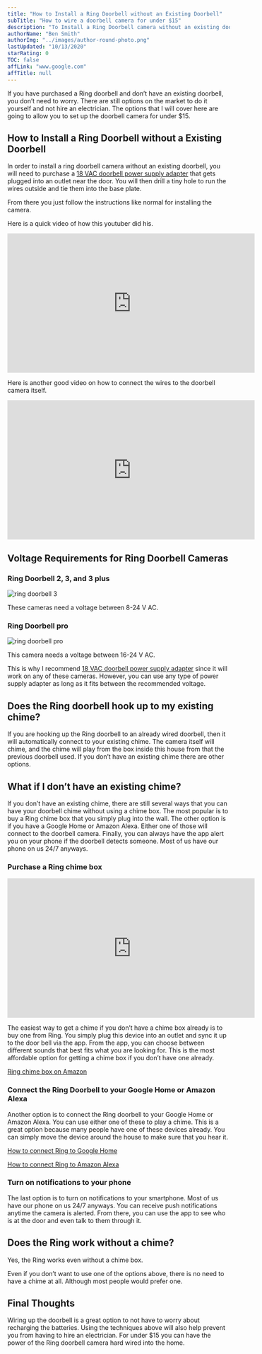 ```yaml
---
title: "How to Install a Ring Doorbell without an Existing Doorbell"
subTitle: "How to wire a doorbell camera for under $15"
description: "To Install a Ring Doorbell camera without an existing doorbell is easy to do. First you will want to buy an ac adapter."
authorName: "Ben Smith"
authorImg: "../images/author-round-photo.png"
lastUpdated: "10/13/2020"
starRating: 0
TOC: false
affLink: "www.google.com"
affTitle: null
---
```


If you have purchased a Ring doorbell and don’t have an existing doorbell, you don’t need to worry. There are still options on the market to do it yourself and not hire an electrician. The options that I will cover here are going to allow you to set up the doorbell camera for under $15.

## How to Install a Ring Doorbell without a Existing Doorbell

In order to install a ring doorbell camera without an existing doorbell, you will need to purchase a [18 VAC doorbell power supply adapter](https://amzn.to/2GWxa39) that gets plugged into an outlet near the door. You will then drill a tiny hole to run the wires outside and tie them into the base plate.

From there you just follow the instructions like normal for installing the camera.

Here is a quick video of how this youtuber did his.

<iframe
  width="560"
  height="315"
  src="https://www.youtube.com/embed/pW6yZ82t0PM"
  frameborder="0"
  allow="accelerometer; autoplay; clipboard-write; encrypted-media; gyroscope; picture-in-picture"
  allowfullscreen
></iframe>

Here is another good video on how to connect the wires to the doorbell camera itself.

<iframe
  width="560"
  height="315"
  src="https://www.youtube.com/embed/dHV2A3e6Go0"
  frameborder="0"
  allow="accelerometer; autoplay; clipboard-write; encrypted-media; gyroscope; picture-in-picture"
  allowfullscreen
></iframe>

## Voltage Requirements for Ring Doorbell Cameras

### Ring Doorbell 2, 3, and 3 plus

![ring doorbell 3](../images/ring/ring-doorbell-3.jpg)

These cameras need a voltage between 8-24 V AC.

### Ring Doorbell pro

![ring doorbell pro](../images/ring/ring-doorbell-pro.jpg)

This camera needs a voltage between 16-24 V AC.

This is why I recommend [18 VAC doorbell power supply adapter](https://amzn.to/2GWxa39) since it will work on any of these cameras. However, you can use any type of power supply adapter as long as it fits between the recommended voltage.

## Does the Ring doorbell hook up to my existing chime?

If you are hooking up the Ring doorbell to an already wired doorbell, then it will automatically connect to your existing chime. The camera itself will chime, and the chime will play from the box inside this house from that the previous doorbell used. If you don’t have an existing chime there are other options.

## What if I don’t have an existing chime?

If you don’t have an existing chime, there are still several ways that you can have your doorbell chime without using a chime box. The most popular is to buy a Ring chime box that you simply plug into the wall. The other option is if you have a Google Home or Amazon Alexa. Either one of those will connect to the doorbell camera. Finally, you can always have the app alert you on your phone if the doorbell detects someone. Most of us have our phone on us 24/7 anyways.

### Purchase a Ring chime box

<iframe
  width="560"
  height="315"
  src="https://www.youtube.com/embed/c_oCXpE49bI"
  frameborder="0"
  allow="accelerometer; autoplay; clipboard-write; encrypted-media; gyroscope; picture-in-picture"
  allowfullscreen
></iframe>

The easiest way to get a chime if you don’t have a chime box already is to buy one from Ring. You simply plug this device into an outlet and sync it up to the door bell via the app. From the app, you can choose between different sounds that best fits what you are looking for. This is the most affordable option for getting a chime box if you don’t have one already.

[Ring chime box on Amazon](https://amzn.to/3dpPihr)

### Connect the Ring Doorbell to your Google Home or Amazon Alexa

Another option is to connect the Ring doorbell to your Google Home or Amazon Alexa. You can use either one of these to play a chime. This is a great option because many people have one of these devices already. You can simply move the device around the house to make sure that you hear it.

[How to connect Ring to Google Home](https://support.google.com/assistant/thread/16041525?hl=en)

[How to connect Ring to Amazon Alexa](https://support.ring.com/hc/en-us/articles/360031246432-Using-Alexa-to-control-your-Ring-Doorbell-or-camera-)

### Turn on notifications to your phone

The last option is to turn on notifications to your smartphone. Most of us have our phone on us 24/7 anyways. You can receive push notifications anytime the camera is alerted. From there, you can use the app to see who is at the door and even talk to them through it.

## Does the Ring work without a chime?

Yes, the Ring works even without a chime box.

Even if you don’t want to use one of the options above, there is no need to have a chime at all. Although most people would prefer one.

## Final Thoughts

Wiring up the doorbell is a great option to not have to worry about recharging the batteries. Using the techniques above will also help prevent you from having to hire an electrician. For under $15 you can have the power of the Ring doorbell camera hard wired into the home.

